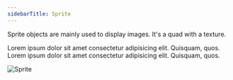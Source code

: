 ```yaml
---
sidebarTitle: Sprite
---
```



<ScriptHeader
    title="Sprite"
    extendsClass="PIXI.Sprite"
    extendsClassLink="https://pixijs.download/dev/docs/scene.CullingMixinConstructor.html"
    implementsClass="StudioObject2D"
    implementsClassLink="/scriptingAPI/objects/studioObject2D"
/>

Sprite objects are mainly used to display images. It's a quad with a texture.

Lorem ipsum dolor sit amet consectetur adipisicing elit. Quisquam, quos. Lorem ipsum dolor sit amet consectetur adipisicing elit. Quisquam, quos.

<Image src="/sprite.png" alt="Sprite" width={500} height={500} />
